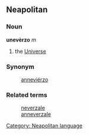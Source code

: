 ==Neapolitan==
===Noun===
'''unevèrzo''' ''m''
# the [[Universe]]

===Synonym===
:[[anneviérzo]]

===Related terms===
:[[neverzale]]
:[[anneverzale]]

[[Category: Neapolitan language]]